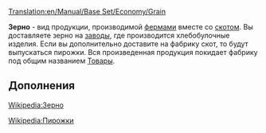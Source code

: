 [[Translation:en/Manual/Base Set/Economy/Grain]]

{{ru/Груз|груз=Зерно
|изображение=Grain.png
|производит=[[ru/Manual/Base Set/Economy/Ферма|Ферма]]
|принимает=[[ru/Manual/Base Set/Economy/Завод|Завод]]
}}

'''Зерно''' - вид продукции, производимой [[ru/Manual/Base Set/Economy/Ферма|фермами]] вместе со [[ru/Manual/Base Set/Economy/Скот|скотом]]. 
Вы доставляете зерно на [[ru/Manual/Base Set/Economy/Завод|заводы]], где производится хлебобулочные изделия. Если вы дополнительно доставите на фабрику скот, то будут выпускаться пирожки. Вся произведенная продукция покидает фабрику под общим названием [[ru/Manual/Base Set/Economy/Товары|Товары]].


==Дополнения==
[https://www.wikipedia.org/wiki/Cereal Wikipedia:Зерно]

[https://www.wikipedia.org/wiki/Pie Wikipedia:Пирожки]